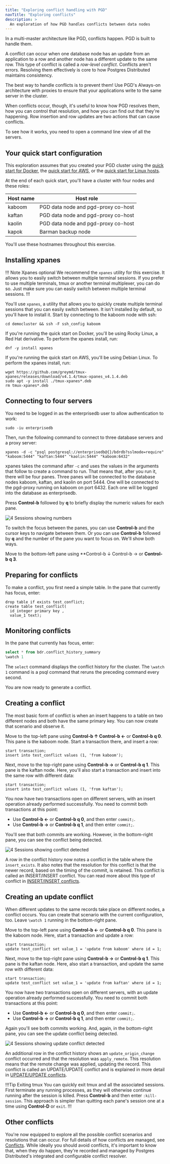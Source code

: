 ```yaml
---
title: "Exploring conflict handling with PGD"
navTitle: "Exploring conflicts"
description: >
  An exploration of how PGD handles conflicts between data nodes
---
```


In a multi-master architecture like PGD, conflicts happen. PGD is built to handle them. 

A conflict can occur when one database node has an update from an application to a row and another node has a different update to the same row. This type of conflict is called a *row-level conflict*. Conflicts aren't errors. Resolving them effectively is core to how Postgres Distributed maintains consistency. 

The best way to handle conflicts is to prevent them! Use PGD's Always-on architecture with proxies to ensure that your applications write to the same server in the cluster. 

When conflicts occur, though, it's useful to know how PGD resolves them, how you can control that resolution, and how you can find out that they're happening. Row insertion and row updates are two actions that can cause conflicts. 

To see how it works, you need to open a command line view of all the servers. 

## Your quick start configuration

This exploration assumes that you created your PGD cluster using the [quick start for Docker](quick_start_docker), the [quick start for AWS](quick_start_aws), or the [quick start for Linux hosts](quick_start_linux).

At the end of each quick start, you'll have a cluster with four nodes and these roles:

| Host name  | Host role |
| --------- | ----------------- |
| kaboom | PGD data node and pgd-proxy co-host |
| kaftan | PGD data node and pgd-proxy co-host |
| kaolin | PGD data node and pgd-proxy co-host |
| kapok | Barman backup node |

You'll use these hostnames throughout this exercise.

## Installing xpanes

!!! Note Xpanes optional
We recommend the `xpanes` utility for this exercise. It allows you to easily switch between multiple terminal sessions. If you prefer to use multiple terminals, tmux or another terminal multiplexer, you can do so. Just make sure you can easily switch between multiple terminal sessions.
!!!

You'll use `xpanes`, a utility that allows you to quickly create multiple terminal sessions that you can easily switch between. It isn't installed by default, so you'll have to install it. Start by connecting to the kaboom node with ssh:

```shell
cd democluster && ssh -F ssh_config kaboom
```

If you're running the quick start on Docker, you'll be using Rocky Linux, a Red Hat derivative. To perform the xpanes install, run:

```shell
dnf -y install xpanes
```

If you're running the quick start on AWS, you'll be using Debian Linux. To perform the xpanes install, run:

```shell
wget https://github.com/greymd/tmux-xpanes/releases/download/v4.1.4/tmux-xpanes_v4.1.4.deb
sudo apt -y install ./tmux-xpanes*.deb
rm tmux-xpanes*.deb
```

## Connecting to four servers

You need to be logged in as the enterprisedb user to allow authentication to work:

```shell
sudo -iu enterprisedb
```

Then, run the following command to connect to three database servers and a proxy server:

```shell
xpanes -d -c "psql postgresql://enterprisedb@{}/bdrdb?sslmode=require" "kaboom:5444" "kaftan:5444" "kaolin:5444" "kaboom:6432"
```

xpanes takes the command after `-c` and uses the values in the arguments that follow to create a command to run. That means that, after you run it, there will be four panes. Three panes will be connected to the database nodes kaboom, kaftan, and kaolin on port 5444. One will be connected to the pgd-proxy running on kaboom on port 6432. Each one will be logged into the database as enterprisedb.

Press **Control-b** followed by **q** to briefly display the numeric values for each pane.

![4 Sessions showing numbers](images/4sessions.png)

To switch the focus between the panes, you can use **Control-b** and the cursor keys to navigate between them.
Or you can use **Control-b** followed by **q** and the number of the pane you want to focus on. We'll show both ways.

Move to the bottom-left pane using **Control-b &darr; Control-b &rarr; or **Control-b q 3**.

## Preparing for conflicts

To make a conflict, you first need a simple table. In the pane that currently has focus, enter:

```
drop table if exists test_conflict;
create table test_conflict(
  id integer primary key ,
  value_1 text);
```

## Monitoring conflicts

In the pane that currently has focus, enter:

```sql
select * from bdr.conflict_history_summary
\watch 1
```

The `select` command displays the conflict history for the cluster. The `\watch 1` command is a psql command that reruns the preceding command every second.

You are now ready to generate a conflict.

## Creating a conflict

The most basic form of conflict is when an insert happens to a table on two different nodes and both have the same primary key. You can now create that scenario and observe it.

Move to the top-left pane using **Control-b &uarr; Control-b &larr;** or **Control-b q 0**. This pane is the kaboom node. Start a transaction there, and insert a row:

```
start transaction;
insert into test_conflict values (1, 'from kaboom');
```

Next, move to the top-right pane using **Control-b &rarr;** or **Control-b q 1**. This pane is the kaftan node. Here, you'll also start a transaction and insert into the same row with different data:

```
start transaction;
insert into test_conflict values (1, 'from kaftan');
```

You now have two transactions open on different servers, with an insert operation already performed successfully. You need to commit both transactions at this point: 

* Use **Control-b &larr;** or **Control-b q 0**, and then enter `commit;`. 
* Use **Control-b &rarr;** or **Control-b q 1**, and then enter `commit;`.

You'll see that both commits are working. However, in the bottom-right pane, you can see the conflict being detected.

![4 Sessions showing conflict detected](images/4sessionsinsertconflict.png)

A row in the conflict history now notes a conflict in the table where the `insert_exists`. It also notes that the resolution for this conflict is that the newer record, based on the timing of the commit, is retained. This conflict is called an INSERT/INSERT conflict. You can read more about this type of conflict in [INSERT/INSERT conflicts](../consistency/conflicts/02_types_of_conflict/#insertinsert-conflicts).

## Creating an update conflict

When different updates to the same records take place on different nodes, a conflict occurs. You can create that scenario with the current configuration, too. Leave `\watch 1` running in the bottom-right pane.

Move to the top-left pane using **Control-b &larr;** or **Control-b q 0**. This pane is the kaboom node. Here, start a transaction and update a row:

```
start transaction;
update test_conflict set value_1 = 'update from kaboom' where id = 1;
```

Next, move to the top-right pane using **Control-b &rarr;** or **Control-b q 1**. This pane is the kaftan node. Here, also start a transaction, and update the same row with different data:

```
start transaction;
update test_conflict set value_1 = 'update from kaftan' where id = 1;
```

You now have two transactions open on different servers, with an update operation already performed successfully. You need to commit both transactions at this point:

* Use **Control-b &larr;** or **Control-b q 0**, and then enter `commit;`. 
* Use **Control-b &rarr;** or **Control-b q 1**, and then enter `commit;`.

Again you'll see both commits working. And, again, in the bottom-right pane, you can see the update conflict being detected.

![4 Sessions showing update conflict detected](images/4sessionsupdateconflict.png)

An additional row in the conflict history shows an `update_origin_change` conflict occurred and that the resolution was `apply_remote`. This resolution means that the remote change was applied, updating the record. This conflict is called an UPDATE/UPDATE conflict and is explained in more detail in [UPDATE/UPDATE conflicts](../consistency/conflicts/02_types_of_conflict/#updateupdate-conflicts). 

!!!Tip Exiting tmux
You can quickly exit tmux and all the associated sessions. First terminate any running processes, as they will otherwise continue running after the session is killed. Press **Control-b** and then enter `:kill-session`. This approach is simpler than quitting each pane's session one at a time using **Control-D** or `exit`. 
!!!

## Other conflicts

You're now equipped to explore all the possible conflict scenarios and resolutions that can occur. For full details of how conflicts are managed, see [Conflicts](../consistency/conflicts/). While ideally you should avoid conflicts, it's important to know that, when they do happen, they're recorded and managed by Postgres Distributed's integrated and configurable conflict resolver.
